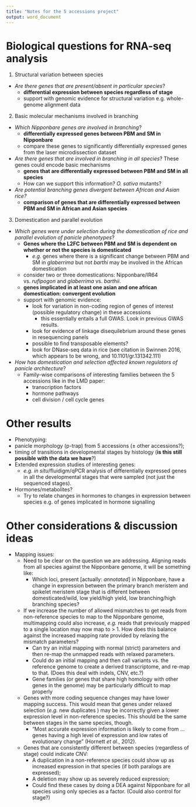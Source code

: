 ```yaml
---
title: "Notes for the 5 accessions project"
output: word_document
---
```


# Biological questions for RNA-seq analysis

1. Structural variation between species
* *Are there genes that are present/absent in particular species*?
    * **differential expression between species regardless of stage**
    * support with genomic evidence for structural variation e.g. whole-genome alignment data

2. Basic molecular mechanisms involved in branching
* *Which Nipponbare genes are involved in branching*?
    - **differentially expressed genes between PBM and SM in Nipponbare**
    - compare these genes to significantly differentially expressed genes from the laser microdissection dataset
* *Are there genes that are involved in branching in all species*? These genes could encode basic mechanisms
    * **genes that are differentially expressed between PBM and SM in all species**
    * How can we support this information? *O. sativa* mutants?
* *Are potential branching genes divergent between African and Asian rice?*
    * **comparison of genes that are differentially expressed between PBM and SM in African and Asian species**

3. Domestication and parallel evolution
* *Which genes were under selection during the domestication of rice and parallel evolution of panicle phenotypes*?
    * **Genes where the L2FC between PBM and SM is dependent on whether or not the species is domesticated**
        * *e.g.* genes where there is a significant change between PBM and SM in *glaberrima* but not *barthi* may be involved in the African domestication
    * consider two or three domestications: Nipponbare/IR64 vs. *rufipogon* and *glaberrima* vs. *barthii*.
    * **genes implicated in at least one asian and one african domestication: convergent evolution**
    * support with genomic evidence:
        * look for variation in non-coding region of genes of interest (possible regulatory change) in these accessions
            * this essentially entails a full GWAS. Look in previous GWAS results.
        * look for evidence of linkage disequilebrium around these genes in resequencing panels
        * possible to find transposable elements?
        * look for DNase-seq data in rice (see citation in Swinnen 2016, which appears to be wrong, and 10.1101/gr.131342.111)
* *How has domestication and selection affected known regulators of panicle architecture*?
    * Family-wise comparisons of interesting families between the 5 accessions like in the LMD paper:
        * transcription factors
        * hormone pathways
        * cell division / cell cycle genes

# Other results

* Phenotyping:
* panicle morphology (p-trap) from 5 accessions (± other accessions?);
* timing of transitions in developmental stages by histology (**is this still possible with the data we have**?)
* Extended expression studies of interesting genes:
    * *e.g.* *in situ*/fluidigm/qPCR analysis of differentially expressed genes in all the developmental stages that were sampled (not just the sequenced stages).
* Hormones/metabolites?
    * Try to relate changes in hormones to changes in expression between species e.g. of genes implicated in hormone signalling
    
# Other considerations & discussion ideas

* Mapping issues:
    * Need to be clear on the question we are addressing. Aligning reads from all species against the Nipponbare genome, it will be something like:
        * Which loci, present [actually: *annotated*] in Nipponbare, have a change in expression between the primary branch meristem and spikelet meristem stage that is different between domesticated/wild, low yield/high yield, low branching/high branching species?
    * If we increase the number of allowed mismatches to get reads from non-reference species to map to the Nipponbare genome, multimapping could also increase, *e.g.* reads that previously mapped to a single location may now map to > 1. How does this balance against the increased mapping rate provided by relaxing the mismatch parameters?
        * Can try an initial mapping with normal (strict) parameters and then re-map the unmapped reads with relaxed parameters.
        * Could do an initial mapping and then call variants vs. the reference genome to create a derived transcriptome, and re-map to that. (Does this deal with indels, CNV, etc.?)
        * Gene families (or genes that share high homology with other genes in the genome) may be particularly difficult to map properly
    * Genes with more coding sequence changes may have lower mapping success. This would mean that genes under relaxed selection (*e.g.* new duplicates ) may be incorrectly given a lower expression level in non-reference species. This should be the same between stages in the same species, though.
        * "Most accurate expression information is likely to come from ... genes having a high level of expression and low rates of evolutionary change" (Hornett *et al*., 2012).
    * Genes that are consistently different between species (regardless of stage) could indicate CNV:
        * A duplication in a non-reference species could show up as increased expression in that species (if both paralogs are expressed);
        * A deletion may show up as severely reduced expression;
        * Could find these cases by doing a DEA against Nipponbare for all species using only species as a factor. (Could also control for stage?)